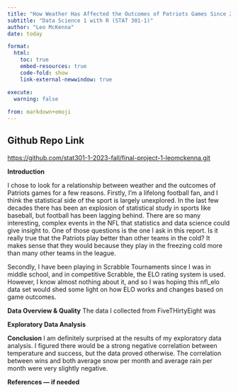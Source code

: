 ```yaml
---
title: "How Weather Has Affected the Outcomes of Patriots Games Since 2000"
subtitle: "Data Science 1 with R (STAT 301-1)"
author: "Leo McKenna"
date: today

format:
  html:
    toc: true
    embed-resources: true
    code-fold: show
    link-external-newwindow: true

execute:
  warning: false
  
from: markdown+emoji 
---
```


::: {.callout-tip icon=false}

## Github Repo Link

[https://github.com/stat301-1-2023-fall/final-project-1-leomckenna.git](https://github.com/stat301-1-2023-fall/final-project-1-leomckenna.git)

:::

**Introduction**

I chose to look for a relationship between weather and the outcomes of Patriots games for a few reasons. Firstly, I’m a lifelong football fan, and I think the statistical side of the sport is largely unexplored. In the last few decades there has been an explosion of statistical study in sports like baseball, but football has been lagging behind. There are so many interesting, complex events in the NFL that statistics and data science could give insight to. One of those questions is the one I ask in this report. Is it really true that the Patriots play better than other teams in the cold? It makes sense that they would because they play in the freezing cold more than many other teams in the league. 

Secondly, I have been playing in Scrabble Tournaments since I was in middle school, and in competitive Scrabble, the ELO rating system is used. However, I know almost nothing about it, and so I was hoping this nfl_elo data set would shed some light on how ELO works and changes based on game outcomes. 

**Data Overview & Quality**
The data I collected from FiveTHirtyEight was 




**Exploratory Data Analysis**




**Conclusion**
I am definitely surprised at the results of my exploratory data analysis. I figured there would be a strong negative correlation between temperature and success, but the data proved otherwise. The correlation between wins and both average snow per month and average rain per month were very slightly negative.




**References — if needed**


